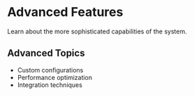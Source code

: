 # Advanced Features

Learn about the more sophisticated capabilities of the system.

## Advanced Topics

- Custom configurations
- Performance optimization
- Integration techniques
